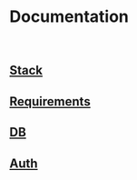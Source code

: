 # Documentation

<br />

## [Stack](/documentation/stack)
## [Requirements](/documentation/requirements)
## [DB](/documentation/db)
## [Auth](/documentation/auth)
